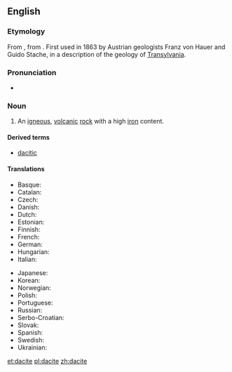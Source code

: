 ==English==

{{wikipedia}}

===Etymology===
From {{etyl|de|en}} {{term|Dazit|lang=de}}, from {{etyl|la|en}} {{term|Dacia|Dācia|lang=la|greater [[Romania]]}}. First used in 1863 by Austrian geologists Franz von Hauer and Guido Stache, in a description of the geology of [[Transylvania]].

===Pronunciation===
* {{a|UK}} {{IPA|/ˈdeɪsaɪt/}}

===Noun===
{{en-noun}}

# {{context|geology|lang=en}} An [[igneous]], [[volcanic]] [[rock]] with a high [[iron]] content.

====Derived terms====
* [[dacitic]]

====Translations====
{{trans-top|(geology) an igneous, volcanic rock with a high iron content}}
* Basque: {{t-|eu|dazita}}
* Catalan: {{t-|ca|dacita|f}}
* Czech: {{t-|cs|dacit|m}}
* Danish: {{t-|da|dacit}}
* Dutch: {{t+|nl|daciet|f}}
* Estonian: {{t-|et|datsiit}}
* Finnish: {{t-|fi|daciitti}}
* French: {{t-|fr|dacite|f}}
* German: {{t-|de|Dazit|m}}
* Hungarian: {{t-|hu|dácit}}
* Italian: {{t-|it|dacite|f}}
{{trans-mid}}
* Japanese: {{t-|ja|デイサイト|sc=Jpan|tr=deisaito}}
* Korean: {{t-|ko|데이사이트|sc=Kore}}
* Norwegian: {{t-|no|dacitt}}
* Polish: {{t-|pl|dacyt}}
* Portuguese: {{t-|pt|dacito|m}}
* Russian: {{t-|ru|дацит|sc=Cyrl}}
* Serbo-Croatian: {{t-|sh|дацит|sc=Cyrl}}
* Slovak: {{t-|sk|dacit}}
* Spanish: {{t-|es|dacita}}
* Swedish: {{t-|sv|dacit}}
* Ukrainian: {{t-|uk|дацит|sc=Cyrl}}
{{trans-bottom}}

[[et:dacite]]
[[pl:dacite]]
[[zh:dacite]]